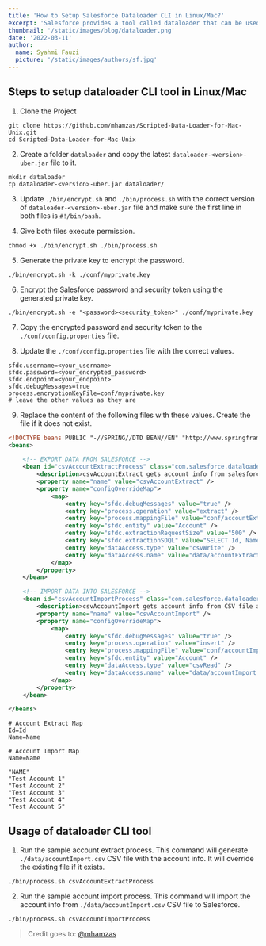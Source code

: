 ```yaml
---
title: 'How to Setup Salesforce Dataloader CLI in Linux/Mac?'
excerpt: 'Salesforce provides a tool called dataloader that can be used for importing or exporting data from Salesforce. This article will walk you through how to setup the dataloader CLI tool in Linux/Mac.'
thumbnail: '/static/images/blog/dataloader.png'
date: '2022-03-11'
author:
  name: Syahmi Fauzi
  picture: '/static/images/authors/sf.jpg'
---
```


## Steps to setup dataloader CLI tool in Linux/Mac

1. Clone the Project

```bash:Terminal
git clone https://github.com/mhamzas/Scripted-Data-Loader-for-Mac-Unix.git
cd Scripted-Data-Loader-for-Mac-Unix
```

2. Create a folder `dataloader` and copy the latest `dataloader-<version>-uber.jar` file to it.

```bash:Terminal
mkdir dataloader
cp dataloader-<version>-uber.jar dataloader/
```

3. Update `./bin/encrypt.sh` and `./bin/process.sh` with the correct version of `dataloader-<version>-uber.jar` file and make sure the first line in both files is `#!/bin/bash`.

4. Give both files execute permission.

```bash:Terminal
chmod +x ./bin/encrypt.sh ./bin/process.sh
```

5. Generate the private key to encrypt the password.

```bash:Terminal
./bin/encrypt.sh -k ./conf/myprivate.key
```

6. Encrypt the Salesforce password and security token using the generated private key.

```bash:Terminal
./bin/encrypt.sh -e "<password><security_token>" ./conf/myprivate.key
```

7. Copy the encrypted password and security token to the `./conf/config.properties` file.

8. Update the `./conf/config.properties` file with the correct values.

```md:./conf/config.properties
sfdc.username=<your_username>
sfdc.password=<your_encrypted_password>
sfdc.endpoint=<your_endpoint>
sfdc.debugMessages=true
process.encryptionKeyFile=conf/myprivate.key
# leave the other values as they are
```

9. Replace the content of the following files with these values. Create the file if it does not exist.

```xml:./conf/process-conf.xml
<!DOCTYPE beans PUBLIC "-//SPRING//DTD BEAN//EN" "http://www.springframework.org/dtd/spring-beans.dtd">
<beans>

    <!-- EXPORT DATA FROM SALESFORCE -->
    <bean id="csvAccountExtractProcess" class="com.salesforce.dataloader.process.ProcessRunner" scope="singleton">
        <description>csvAccountExtract gets account info from salesforce and saves info into a CSV file.</description>
        <property name="name" value="csvAccountExtract" />
        <property name="configOverrideMap">
            <map>
                <entry key="sfdc.debugMessages" value="true" />
                <entry key="process.operation" value="extract" />
                <entry key="process.mappingFile" value="conf/accountExtractMap.sdl" />
                <entry key="sfdc.entity" value="Account" />
                <entry key="sfdc.extractionRequestSize" value="500" />
                <entry key="sfdc.extractionSOQL" value="SELECT Id, Name FROM Account LIMIT 5" />
                <entry key="dataAccess.type" value="csvWrite" />
                <entry key="dataAccess.name" value="data/accountExtract.csv" />
            </map>
        </property>
    </bean>

    <!-- IMPORT DATA INTO SALESFORCE -->
    <bean id="csvAccountImportProcess" class="com.salesforce.dataloader.process.ProcessRunner" scope="singleton">
        <description>csvAccountImport gets account info from CSV file and import it info into Salesforce org.</description>
        <property name="name" value="csvAccountImport" />
        <property name="configOverrideMap">
            <map>
                <entry key="sfdc.debugMessages" value="true" />
                <entry key="process.operation" value="insert" />
                <entry key="process.mappingFile" value="conf/accountImportMap.sdl" />
                <entry key="sfdc.entity" value="Account" />
                <entry key="dataAccess.type" value="csvRead" />
                <entry key="dataAccess.name" value="data/accountImport.csv" />
            </map>
        </property>
    </bean>

</beans>
```

```md:./conf/accountExtractMap.sdl
# Account Extract Map
Id=Id
Name=Name
```

```md:./conf/accountImportMap.sdl
# Account Import Map
Name=Name
```

```csv:./data/accountImport.csv
"NAME"
"Test Account 1"
"Test Account 2"
"Test Account 3"
"Test Account 4"
"Test Account 5"
```

## Usage of dataloader CLI tool

1. Run the sample account extract process. This command will generate `./data/accountImport.csv` CSV file with the account info. It will override the existing file if it exists.

```bash:Terminal
./bin/process.sh csvAccountExtractProcess
```

2. Run the sample account import process. This command will import the account info from `./data/accountImport.csv` CSV file to Salesforce.

```bash:Terminal
./bin/process.sh csvAccountImportProcess
```

> Credit goes to: [@mhamzas](https://github.com/mhamzas/Scripted-Data-Loader-for-Mac-Unix)
